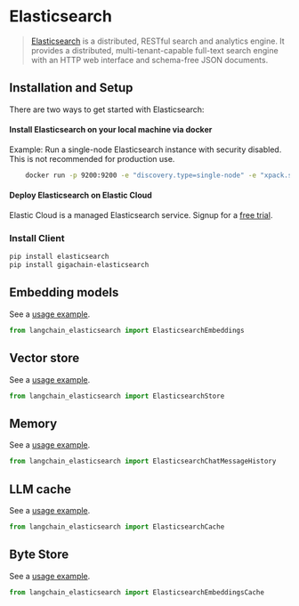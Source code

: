 # Elasticsearch

> [Elasticsearch](https://www.elastic.co/elasticsearch/) is a distributed, RESTful search and analytics engine.
> It provides a distributed, multi-tenant-capable full-text search engine with an HTTP web interface and schema-free
> JSON documents.

## Installation and Setup

There are two ways to get started with Elasticsearch:

#### Install Elasticsearch on your local machine via docker

Example: Run a single-node Elasticsearch instance with security disabled. This is not recommended for production use.

```bash
    docker run -p 9200:9200 -e "discovery.type=single-node" -e "xpack.security.enabled=false" -e "xpack.security.http.ssl.enabled=false" docker.elastic.co/elasticsearch/elasticsearch:8.9.0
```

#### Deploy Elasticsearch on Elastic Cloud

Elastic Cloud is a managed Elasticsearch service. Signup for a [free trial](https://cloud.elastic.co/registration?utm_source=langchain&utm_content=documentation).

### Install Client

```bash
pip install elasticsearch
pip install gigachain-elasticsearch
```

## Embedding models

See a [usage example](/docs/integrations/text_embedding/elasticsearch).

```python
from langchain_elasticsearch import ElasticsearchEmbeddings
```

## Vector store

See a [usage example](/docs/integrations/vectorstores/elasticsearch).

```python
from langchain_elasticsearch import ElasticsearchStore
```


## Memory

See a [usage example](/docs/integrations/memory/elasticsearch_chat_message_history).

```python
from langchain_elasticsearch import ElasticsearchChatMessageHistory
```

## LLM cache

See a [usage example](/docs/integrations/llm_caching/#elasticsearch-cache).

```python
from langchain_elasticsearch import ElasticsearchCache
```

## Byte Store

See a [usage example](/docs/integrations/stores/elasticsearch).

```python
from langchain_elasticsearch import ElasticsearchEmbeddingsCache
```
